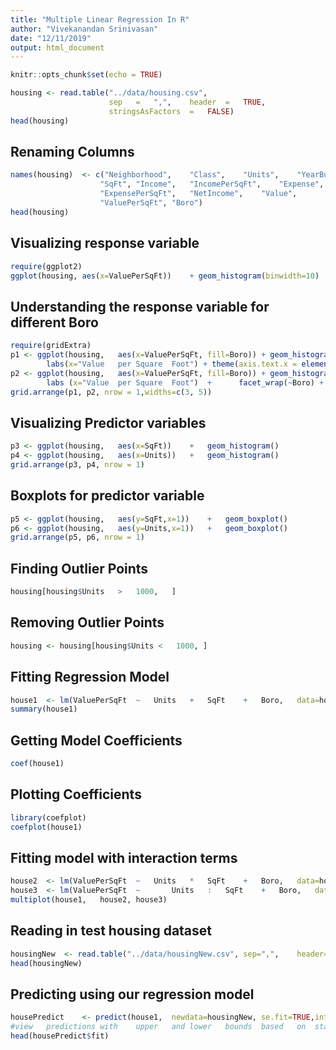 ```yaml
---
title: "Multiple Linear Regression In R"
author: "Vivekanandan Srinivasan"
date: "12/11/2019"
output: html_document
---
```


```r
knitr::opts_chunk$set(echo = TRUE)
```

```r
housing	<- read.table("../data/housing.csv",
                      sep	=	",",	header	=	TRUE,
                      stringsAsFactors	=	FALSE)
head(housing)
```

## Renaming Columns

```r
names(housing)	<- c("Neighborhood",	"Class",	"Units",	"YearBuilt",
                    "SqFt",	"Income",	"IncomePerSqFt",	"Expense",
                    "ExpensePerSqFt",	"NetIncome",	"Value",
                    "ValuePerSqFt",	"Boro")
head(housing)
```

## Visualizing response variable

```r
require(ggplot2)
ggplot(housing,	aes(x=ValuePerSqFt))	+ geom_histogram(binwidth=10)	+	labs(x="Value	per	Square	Foot")
```

## Understanding the response variable for different Boro

```r
require(gridExtra)
p1 <- ggplot(housing,	aes(x=ValuePerSqFt,	fill=Boro))	+ geom_histogram(binwidth=10)	+	
        labs(x="Value	per	Square	Foot") + theme(axis.text.x = element_text(angle = 90))
p2 <- ggplot(housing,	aes(x=ValuePerSqFt,	fill=Boro))	+ geom_histogram(binwidth=10)	+	
        labs (x="Value	per	Square	Foot")	+      facet_wrap(~Boro) + theme(axis.text.x = element_text(angle = 90))
grid.arrange(p1, p2, nrow = 1,widths=c(3, 5))
```

## Visualizing Predictor variables 

```r
p3 <- ggplot(housing,	aes(x=SqFt))	+	geom_histogram()
p4 <- ggplot(housing,	aes(x=Units))	+	geom_histogram()
grid.arrange(p3, p4, nrow = 1)

```

## Boxplots for predictor variable

```r
p5 <- ggplot(housing,	aes(y=SqFt,x=1))	+	geom_boxplot()
p6 <- ggplot(housing,	aes(y=Units,x=1))	+	geom_boxplot()
grid.arrange(p5, p6, nrow = 1)
```

## Finding Outlier Points

```r
housing[housing$Units	>	1000,	]

```

## Removing Outlier Points

```r
housing <- housing[housing$Units <   1000, ]
```

## Fitting Regression Model

```r
house1	<- lm(ValuePerSqFt	~	Units	+	SqFt	+	Boro,	data=housing)
summary(house1)
```

## Getting Model Coefficients

```r
coef(house1)
```

## Plotting Coefficients

```r
library(coefplot)
coefplot(house1)
```

## Fitting model with interaction terms

```r
house2	<- lm(ValuePerSqFt	~	Units	*	SqFt	+	Boro,	data=housing)
house3	<- lm(ValuePerSqFt	~		Units	:	SqFt	+	Boro,	data=housing)
multiplot(house1,	house2,	house3)
```

## Reading in test housing dataset

```r
housingNew	<- read.table("../data/housingNew.csv", sep=",",	header=TRUE,	stringsAsFactors=FALSE)
head(housingNew)
```

## Predicting using our regression model

```r
housePredict	<- predict(house1,	newdata=housingNew,	se.fit=TRUE,interval="prediction",	level=.95)
#view	predictions	with	upper	and	lower	bounds	based	on	standard	errors
head(housePredict$fit)
```


